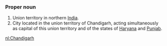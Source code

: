 ===Proper noun===
#Union territory in northern [[India]].
#City located in the union territory of Chandigarh, acting simultaneously as capital of this union territory and of the states of [[Haryana]] and [[Punjab]].

[[nl:Chandigarh]]
